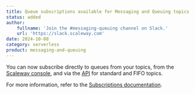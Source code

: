 ```yaml
---
title: Queue subscriptions available for Messaging and Queuing topics
status: added
author:
    fullname: 'Join the #messaging-queuing channel on Slack.'
    url: 'https://slack.scaleway.com'
date: 2024-10-08
category: serverless
product: messaging-and-queuing
---
```


You can now subscribe directly to queues from your topics, from the [Scaleway console](https://console.scaleway.com), and via the [API](https://www.scaleway.com/en/developers/api/) for standard and FIFO topics. 

For more information, refer to the [Subscriptions documentation](https://www.scaleway.com/en/docs/serverless/messaging/how-to/create-manage-subscriptions/).

